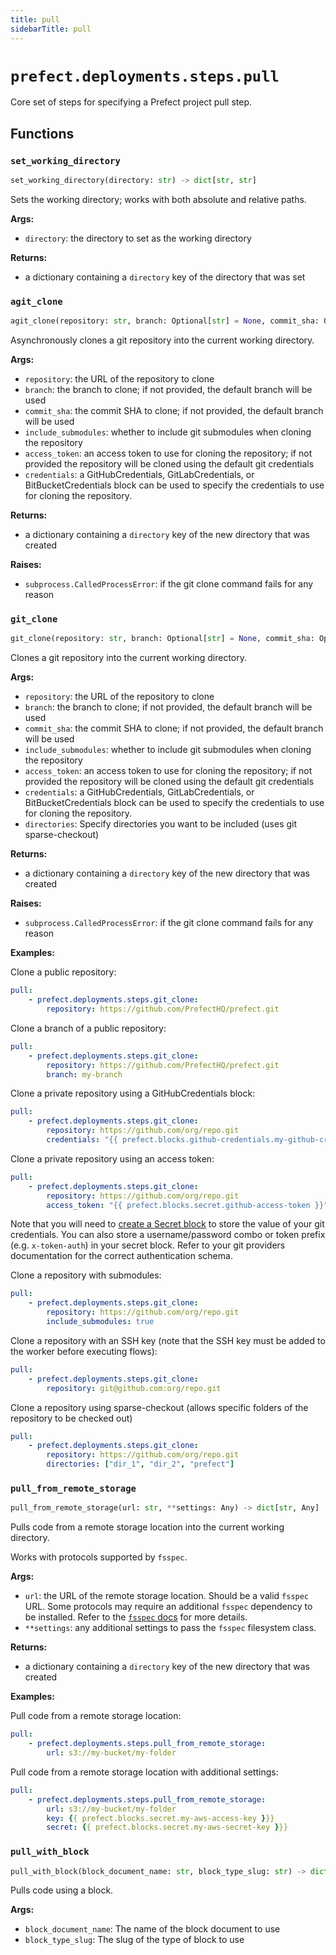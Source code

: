 ```yaml
---
title: pull
sidebarTitle: pull
---
```


# `prefect.deployments.steps.pull`



Core set of steps for specifying a Prefect project pull step.


## Functions

### `set_working_directory` <sup><a href="https://github.com/PrefectHQ/prefect/blob/main/src/prefect/deployments/steps/pull.py#L24" target="_blank"><Icon icon="github" style="width: 14px; height: 14px;" /></a></sup>

```python
set_working_directory(directory: str) -> dict[str, str]
```


Sets the working directory; works with both absolute and relative paths.

**Args:**
- `directory`: the directory to set as the working directory

**Returns:**
- a dictionary containing a `directory` key of the
directory that was set


### `agit_clone` <sup><a href="https://github.com/PrefectHQ/prefect/blob/main/src/prefect/deployments/steps/pull.py#L50" target="_blank"><Icon icon="github" style="width: 14px; height: 14px;" /></a></sup>

```python
agit_clone(repository: str, branch: Optional[str] = None, commit_sha: Optional[str] = None, include_submodules: bool = False, access_token: Optional[str] = None, credentials: Optional['Block'] = None, directories: Optional[list[str]] = None) -> dict[str, str]
```


Asynchronously clones a git repository into the current working directory.

**Args:**
- `repository`: the URL of the repository to clone
- `branch`: the branch to clone; if not provided, the default branch will be used
- `commit_sha`: the commit SHA to clone; if not provided, the default branch will be used
- `include_submodules`: whether to include git submodules when cloning the repository
- `access_token`: an access token to use for cloning the repository; if not provided
the repository will be cloned using the default git credentials
- `credentials`: a GitHubCredentials, GitLabCredentials, or BitBucketCredentials block can be used to specify the
credentials to use for cloning the repository.

**Returns:**
- a dictionary containing a `directory` key of the new directory that was created

**Raises:**
- `subprocess.CalledProcessError`: if the git clone command fails for any reason


### `git_clone` <sup><a href="https://github.com/PrefectHQ/prefect/blob/main/src/prefect/deployments/steps/pull.py#L100" target="_blank"><Icon icon="github" style="width: 14px; height: 14px;" /></a></sup>

```python
git_clone(repository: str, branch: Optional[str] = None, commit_sha: Optional[str] = None, include_submodules: bool = False, access_token: Optional[str] = None, credentials: Optional['Block'] = None, directories: Optional[list[str]] = None) -> dict[str, str]
```


Clones a git repository into the current working directory.

**Args:**
- `repository`: the URL of the repository to clone
- `branch`: the branch to clone; if not provided, the default branch will be used
- `commit_sha`: the commit SHA to clone; if not provided, the default branch will be used
- `include_submodules`: whether to include git submodules when cloning the repository
- `access_token`: an access token to use for cloning the repository; if not provided
the repository will be cloned using the default git credentials
- `credentials`: a GitHubCredentials, GitLabCredentials, or BitBucketCredentials block can be used to specify the
credentials to use for cloning the repository.
- `directories`: Specify directories you want to be included (uses git sparse-checkout)

**Returns:**
- a dictionary containing a `directory` key of the new directory that was created

**Raises:**
- `subprocess.CalledProcessError`: if the git clone command fails for any reason

**Examples:**

Clone a public repository:
```yaml
pull:
    - prefect.deployments.steps.git_clone:
        repository: https://github.com/PrefectHQ/prefect.git
```

Clone a branch of a public repository:
```yaml
pull:
    - prefect.deployments.steps.git_clone:
        repository: https://github.com/PrefectHQ/prefect.git
        branch: my-branch
```

Clone a private repository using a GitHubCredentials block:
```yaml
pull:
    - prefect.deployments.steps.git_clone:
        repository: https://github.com/org/repo.git
        credentials: "{{ prefect.blocks.github-credentials.my-github-credentials-block }}"
```

Clone a private repository using an access token:
```yaml
pull:
    - prefect.deployments.steps.git_clone:
        repository: https://github.com/org/repo.git
        access_token: "{{ prefect.blocks.secret.github-access-token }}" # Requires creation of a Secret block
```
Note that you will need to [create a Secret block](https://docs.prefect.io/v3/concepts/blocks/#pre-registered-blocks) to store the
value of your git credentials. You can also store a username/password combo or token prefix (e.g. `x-token-auth`)
in your secret block. Refer to your git providers documentation for the correct authentication schema.

Clone a repository with submodules:
```yaml
pull:
    - prefect.deployments.steps.git_clone:
        repository: https://github.com/org/repo.git
        include_submodules: true
```

Clone a repository with an SSH key (note that the SSH key must be added to the worker
before executing flows):
```yaml
pull:
    - prefect.deployments.steps.git_clone:
        repository: git@github.com:org/repo.git
```

Clone a repository using sparse-checkout (allows specific folders of the repository to be checked out)
```yaml
pull:
    - prefect.deployments.steps.git_clone:
        repository: https://github.com/org/repo.git
        directories: ["dir_1", "dir_2", "prefect"]
```


### `pull_from_remote_storage` <sup><a href="https://github.com/PrefectHQ/prefect/blob/main/src/prefect/deployments/steps/pull.py#L209" target="_blank"><Icon icon="github" style="width: 14px; height: 14px;" /></a></sup>

```python
pull_from_remote_storage(url: str, **settings: Any) -> dict[str, Any]
```


Pulls code from a remote storage location into the current working directory.

Works with protocols supported by `fsspec`.

**Args:**
- `url`: the URL of the remote storage location. Should be a valid `fsspec` URL.
Some protocols may require an additional `fsspec` dependency to be installed.
Refer to the [`fsspec` docs](https\://filesystem-spec.readthedocs.io/en/latest/api.html#other-known-implementations)
for more details.
- `**settings`: any additional settings to pass the `fsspec` filesystem class.

**Returns:**
- a dictionary containing a `directory` key of the new directory that was created

**Examples:**

Pull code from a remote storage location:
```yaml
pull:
    - prefect.deployments.steps.pull_from_remote_storage:
        url: s3://my-bucket/my-folder
```

Pull code from a remote storage location with additional settings:
```yaml
pull:
    - prefect.deployments.steps.pull_from_remote_storage:
        url: s3://my-bucket/my-folder
        key: {{ prefect.blocks.secret.my-aws-access-key }}}
        secret: {{ prefect.blocks.secret.my-aws-secret-key }}}
```


### `pull_with_block` <sup><a href="https://github.com/PrefectHQ/prefect/blob/main/src/prefect/deployments/steps/pull.py#L251" target="_blank"><Icon icon="github" style="width: 14px; height: 14px;" /></a></sup>

```python
pull_with_block(block_document_name: str, block_type_slug: str) -> dict[str, Any]
```


Pulls code using a block.

**Args:**
- `block_document_name`: The name of the block document to use
- `block_type_slug`: The slug of the type of block to use

